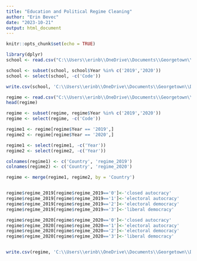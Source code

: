 ```yaml
---
title: "Education and Political Regime Cleaning"
author: "Erin Bevec"
date: "2023-10-21"
output: html_document
---
```


```r
knitr::opts_chunk$set(echo = TRUE)
```


```r

library(dplyr)
school <- read.csv("C:\\Users\\erinb\\OneDrive\\Documents\\Georgetown\\DSAN 5000\\dsan-5000-project-ebevec\\data\\00-raw-data\\learning-adjusted-years-of-school-lays.csv")

school <- subset(school, school$Year %in% c('2019','2020'))
school <- select(school, -c('Code'))

write.csv(school, 'C:\\Users\\erinb\\OneDrive\\Documents\\Georgetown\\DSAN 5000\\dsan-5000-project-ebevec\\data\\01-modified-data\\data_school_clean2.csv')

```


```r

regime <- read.csv("C:\\Users\\erinb\\OneDrive\\Documents\\Georgetown\\DSAN 5000\\dsan-5000-project-ebevec\\data\\00-raw-data\\political-regime.csv")
head(regime)

regime <- subset(regime, regime$Year %in% c('2019','2020'))
regime <- select(regime, -c('Code'))

regime1 <- regime[regime$Year == '2019',]
regime2 <- regime[regime$Year == '2020',]

regime1 <- select(regime1, -c('Year'))
regime2 <- select(regime2, -c('Year'))

colnames(regime1) <- c('Country', 'regime_2019')
colnames(regime2) <- c('Country', 'regime_2020')

regime <- merge(regime1, regime2, by = 'Country')


regime$regime_2019[regime$regime_2019=='0']<-'closed autocracy'
regime$regime_2019[regime$regime_2019=='1']<-'electoral autocracy'
regime$regime_2019[regime$regime_2019=='2']<-'electoral democracy'
regime$regime_2019[regime$regime_2019=='3']<-'liberal democracy'

regime$regime_2020[regime$regime_2020=='0']<-'closed autocracy'
regime$regime_2020[regime$regime_2020=='1']<-'electoral autocracy'
regime$regime_2020[regime$regime_2020=='2']<-'electoral democracy'
regime$regime_2020[regime$regime_2020=='3']<-'liberal democracy'


write.csv(regime, 'C:\\Users\\erinb\\OneDrive\\Documents\\Georgetown\\DSAN 5000\\dsan-5000-project-ebevec\\data\\01-modified-data\\data_regime_clean2.csv')

```





